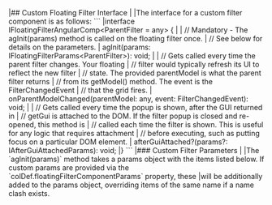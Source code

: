 <framework-specific-section frameworks="angular">
|## Custom Floating Filter Interface
|
|The interface for a custom filter component is as follows:
</framework-specific-section>

<framework-specific-section frameworks="angular">
```
|interface IFloatingFilterAngularComp&lt;ParentFilter = any> {
|
|    // Mandatory - The agInit(params) method is called on the floating filter once.
|    // See below for details on the parameters.
|    agInit(params: IFloatingFilterParams&lt;ParentFilter>): void;
|
|    // Gets called every time the parent filter changes. Your floating
|    // filter would typically refresh its UI to reflect the new filter
|    // state. The provided parentModel is what the parent filter returns
|    // from its getModel() method. The event is the FilterChangedEvent
|    // that the grid fires.
|    onParentModelChanged(parentModel: any, event: FilterChangedEvent): void;
|
|    // Gets called every time the popup is shown, after the GUI returned in
|    // getGui is attached to the DOM. If the filter popup is closed and re-opened, this method is
|    // called each time the filter is shown. This is useful for any logic that requires attachment
|    // before executing, such as putting focus on a particular DOM element. 
|    afterGuiAttached?(params?: IAfterGuiAttachedParams): void;
|}
```
</framework-specific-section>

<framework-specific-section frameworks="angular">
|### Custom Filter Parameters
|
|The `agInit(params)` method takes a params object with the items listed below. If custom params are provided via the `colDef.floatingFilterComponentParams` property, these
|will be additionally added to the params object, overriding items of the same name if a name clash exists.
</framework-specific-section>